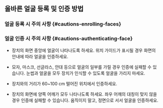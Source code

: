 ## 올바른 얼굴 등록 및 인증 방법

### 얼굴 등록 시 주의 사항 {#cautions-enrolling-faces}


<EnrollingFace />

### 얼굴 인증 시 주의 사항 {#cautions-authenticating-face}

* 장치의 화면 중앙에 얼굴이 나타나도록 하세요. 위치 가이드가 표시될 경우 화면의 안내에 따라 얼굴을 인증하세요.

* 모자, 마스크, 선글라스, 안대 등으로 얼굴의 일부를 가릴 경우 인증에 실패할 수 있습니다. 눈썹과 얼굴을 모두 장치가 인식할 수 있도록 얼굴을 가리지 마세요.

* 장치와의 거리가 60\~100 cm 떨어진 위치에서 인증하세요.

* 장치의 화면에 양쪽 어깨가 모두 나타나도록 하세요. 좌우 어깨의 대칭이 맞지 않을 경우 인증에 실패할 수 있습니다. 움직이지 말고, 정면으로 서서 얼굴을 인증하세요.